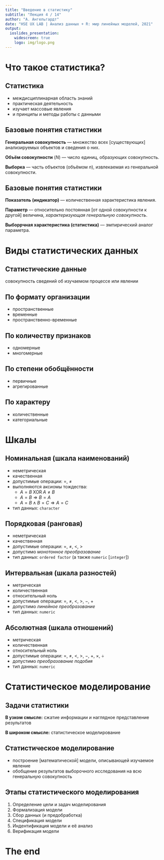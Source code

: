 ```yaml
---
title: "Введение в статистику"
subtitle: "Лекция 4 / 14"
author: "А. Ангельгардт"
date: "HSE UX LAB | Анализ данных + R: мир линейных моделей, 2021"
output: 
  ioslides_presentation:
    widescreen: true
    logo: img/logo.png
---
```


# Что такое статистика?

## Статистика

- междисциплинарная область знаний
- практическая деятельность
- изучает массовые явления
- и принципы и методы работы с данными


## Базовые понятия статистики

**Генеральная совокупность** --- множество всех [существующих] анализируемых объектов и сведения о них.

**Объём совокупности** ($N$) --- число единиц, образующих совокупность.

**Выборка** --- часть объектов (объёмом $n$), извлекаемая из генеральной совокупности.


## Базовые понятия статистики

**Показатель (индикатор)** --- количественная характеристика явления.

**Параметр** --- относительно постоянная [от одной совокупности к другой] величина, *характеризующая генеральную совокупность*.

**Выборрчная характеристика (статистика)** --- эмпирический аналог параметра.


# Виды статистических данных

## Статистические данные

совокупность сведений об изучаемом процессе или явлении


## По формату организации

- пространственные
- временные
- пространственно-временные


## По количеству признаков

- одномерные
- многомерные


## По степени обобщённости

- первичные
- агрегированные


## По характеру

- количественные
- категориальные


# Шкалы

## Номинальная (шкала наименований)

- неметрическая
- качественная
- допустимые операции: $=$, $\neq$
- выполняются аксиомы тождества:
  - $A = B \; \mathrm{XOR} \; A \neq B$
  - $A = B \Rightarrow B = A$
  - $A = B \wedge B = C \Rightarrow A = C$
- тип данных: `character`


## Порядковая (ранговая)

- неметрическая
- качественная
- допустимые операции: $=$, $\neq$, $<$, $>$
- допустимо *монотонное преобразование*
- тип данных: `ordered factor` (а также `numeric` [`integer`])


## Интервальная (шкала разностей)

- метрическая
- количественная
- относительный ноль
- допустимые операции: $=$, $\neq$, $<$, $>$, $-$, $+$
- допустимо *линейное преобразование*
- тип данных: `numeric`


## Абсолютная (шкала отношений)

- метрическая
- количественная
- относительный ноль
- допустимые операции: $=$, $\neq$, $<$, $>$, $-$, $+$, $\times$, $\div$ 
- допустимо *преобразование подобия*
- тип данных: `numeric`


# Статистическое моделирование

## Задачи статистики

**В узком смысле:** сжатие информации и наглядное представление результатов

**В широком смысле:** статистическое моделирование


## Статистическое моделирование

- построение [математической] модели, описывающей изучаемое явление
- обобщение результатов выборочного исследования на всю генеральную совокупность


## Этапы статистического моделирования

1) Определение цели и задач моделирования
2) Формализация модели
3) Сбор данных (и предобработка)
4) Спецификация модели
5) Индентификация модели и её анализ
6) Верификация модели


# The end
